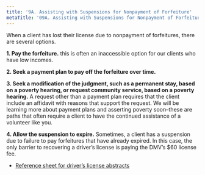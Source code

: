 ```yaml
---
title: '9A. Assisting with Suspensions for Nonpayment of Forfeiture'
metaTitle: '09A. Assisting with Suspensions for Nonpayment of Forfeiture'
---
```



When a client has lost their license due to nonpayment of forfeitures, there are several options.

  **1. Pay the forfeiture.** this is often an inaccessible option for our clients who have low incomes.
  
  **2. Seek a payment plan to pay off the forfeiture over time.**
  
  **3. Seek a modification of the judgment, such as a permanent stay, based on a poverty hearing, or request community service, based on a poverty hearing.** A request other than a payment plan requires that the client include an affidavit with reasons that support the request. We will be learning more about payment plans and asserting poverty soon–these are paths that often require a client to have the continued assistance of a volunteer like you.
  
  **4. Allow the suspension to expire.** Sometimes, a client has a suspension due to failure to pay forfeitures that have already expired. In this case, the only barrier to recovering a driver’s license is paying the DMV’s $60 license fee. 

* [Reference sheet for driver’s license abstracts](https://drive.google.com/file/d/16U3iz0npQ25HtRIJLLysHUkyS1Bq0AU8/view?ormat=pdf)
